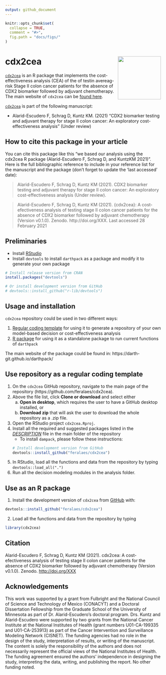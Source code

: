 ```yaml
---
output: github_document
---
```


<!-- README.md is generated from README.Rmd. Please edit that file -->

```r
knitr::opts_chunk$set(
  collapse = TRUE,
  comment = "#>",
  fig.path = "docs/figs/"
)
```

<!-- [![DOI](https://zenodo.org/badge/197059951.svg)](https://zenodo.org/badge/latestdoi/197059951) -->

# cdx2cea <img src='man/figures/logo.png' align="right" height="139" />
<!-- <img src="docs/figs/under_const.jpeg" align="center" alt="" width="360" /> -->

[`cdx2cea`](https://github.com/feralaes/cdx2cea) is an R package that implements the cost-effectiveness analysis (CEA) of the of testin avereag-risk Stage II colon cancer patients for the absence of CDX2 biomarker followed by adjuvant chemotherapy. The main website of `cdx2cea` can be [found here](https://darth-git.github.io/cdx2cea/).

[`cdx2cea`](https://github.com/DARTH-git/cdx2cea) is part of the following manuscript:

- Alarid-Escudero F, Schrag D, Kuntz KM. (2021) "CDX2 biomarker testing and adjuvant therapy for stage II colon cancer: An exploratory cost-effectiveness analysis" (Under review)

<!-- The release that accompanies the published article has been archived in zenodo: https://zenodo.org/record/3445451. -->

## How to cite this package in your article

You can cite this package like this "we based our analysis using the cdx2cea R package (Alarid-Escudero F, Schrag D, and KuntzKM 2021)". Here is the full bibliographic reference to include in your reference list for the manuscript and the package (don't forget to update the 'last accessed' date):

> Alarid-Escudero F, Schrag D, Kuntz KM (2021). CDX2 biomarker testing and adjuvant therapy for stage II colon cancer: An exploratory cost-effectiveness analysis (Under review). 

> Alarid-Escudero F, Schrag D, Kuntz KM (2021). {cdx2cea}: A cost-efectiveness analysis of testing stage II colon cancer patients for the absence of CDX2 biomarker followed by adjuvant chemotherapy (Version v0.1.0). Zenodo. http://doi.org/XXX. Last accessed 28 February 2021

## Preliminaries
- Install [RStudio](https://www.rstudio.com/products/rstudio/download/)
- Install `devtools` to install `darthpack` as a package and modify it to generate your own package
```r
# Install release version from CRAN
install.packages("devtools")

# Or install development version from GitHub
# devtools::install_github("r-lib/devtools")
```

## Usage and installation 
`cdx2cea` repository could be used in two different ways:

1. [Regular coding template](#use-repository-as-a-regular-coding-template) for using it to generate a repository of your own model-based decision or cost-effectiveness analysis
2. [R package](#use-as-an-r-package) for using it as a standalone package to run current functions of `darthpack`

The main website of the package could be found in: https://darth-git.github.io/darthpack/

## Use repository as a regular coding template
1. On the `cdx2cea` GitHub repository, navigate to the main page of the repository (https://github.com/feralaes/cdx2cea).
2. Above the file list, click **Clone or download** and select either 
    a. **Open in desktop**, which requires the user to have a GitHub desktop installed, or
    b. **Download zip** that will ask the user to download the whole repository as a .zip file.
3. Open the RStudio project `cdx2cea.Rproj`.
4. Install all the required and suggested packages listed in the  [*DESCRIPTION*](https://github.com/feralaes/cdx2cea/blob/master/DESCRIPTION) file in the main folder of the repository
    - To install `dampack`, please follow these instructions:
```r
# Install development version from GitHub
devtools::install_github("feralaes/cdx2cea")
```
5. In RStudio, load all the functions and data from the repository by typing `devtools::load_all(".")`
6. Run all the decision modeling modules in the analysis folder.

## Use as an R package
1. Install the development version of `cdx2cea` from [GitHub](https://github.com) with:

```r
devtools::install_github("feralaes/cdx2cea")
```

2. Load all the functions and data from the repository by typing 
```r
library(cdx2cea)
```

## Citation

Alarid-Escudero F, Schrag D, Kuntz KM (2021). cdx2cea: A cost-efectiveness analysis of testing stage II colon cancer patients for the absence of CDX2 biomarker followed by adjuvant chemotherapy (Version v0.1.0). Zenodo. [http://doi.org/XXX](http://doi.org/XXX)

## Acknowledgements

This work was supported by a grant from Fulbright and the National Council of Science and Technology of Mexico (CONACYT) and a Doctoral Dissertation Fellowship from the Graduate School of the University of Minnesota as part of Dr. Alarid-Escudero's doctoral program. Drs. Kuntz and Alarid-Escudero were supported by two grants from the National Cancer Institute at the National Institutes of Health (grant numbers U01-CA-199335 and U01-CA-253913) as part of the Cancer Intervention and Surveillance Modeling Network (CISNET). The funding agencies had no role in the design of the study, interpretation of results, or writing of the manuscript. The content is solely the responsibility of the authors and does not necessarily represent the official views of the National Institutes of Health. The funding agreement ensured the authors' independence in designing the study, interpreting the data, writing, and publishing the report. No other funding noted.